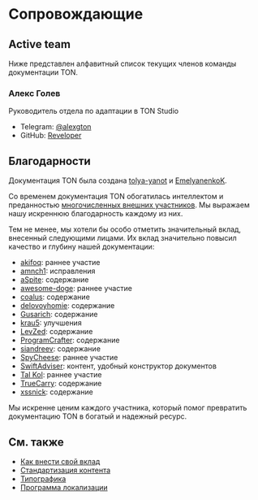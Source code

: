 
# Сопровождающие

## Active team

Ниже представлен алфавитный список текущих членов команды документации TON.

### Алекс Голев

Руководитель отдела по адаптации в TON Studio

* Telegram: [@alexgton](https://t.me/alexgton)
* GitHub: [Reveloper](https://github.com/Reveloper)

## Благодарности

Документация TON была создана [tolya-yanot](https://github.com/tolya-yanot) и [EmelyanenkoK](https://github.com/EmelyanenkoK).

Со временем документация TON обогатилась интеллектом и преданностью [многочисленных внешних участников](https://github.com/ton-community/ton-docs/graphs/contributors). Мы выражаем нашу искреннюю благодарность каждому из них.

Тем не менее, мы хотели бы особо отметить значительный вклад, внесенный следующими лицами. Их вклад значительно повысил качество и глубину нашей документации:

* [akifoq](https://github.com/akifoq): раннее участие
* [amnch1](https://github.com/amnch1): исправления
* [aSpite](https://github.com/aSpite): содержание
* [awesome-doge](https://github.com/awesome-doge): раннее участие
* [coalus](https://github.com/coalus): содержание
* [delovoyhomie](https://github.com/delovoyhomie): содержание
* [Gusarich](https://github.com/Gusarich): содержание
* [krau5](https://github.com/krau5): улучшения
* [LevZed](https://github.com/LevZed): содержание
* [ProgramCrafter](https://github.com/ProgramCrafter): содержание
* [siandreev](https://github.com/siandreev): содержание
* [SpyCheese](https://github.com/SpyCheese): раннее участие
* [SwiftAdviser](https://github.com/SwiftAdviser): контент, удобный конструктор документов
* [Tal Kol](https://github.com/talkol): раннее участие
* [TrueCarry](https://github.com/TrueCarry): содержание
* [xssnick](https://github.com/xssnick): содержание

Мы искренне ценим каждого участника, который помог превратить документацию TON в богатый и надежный ресурс.

## См. также

* [Как внести свой вклад](/v3/contribute/)
* [Стандартизация контента](/v3/contribute/content-standardization/)
* [Типографика](/v3/contribute/typography/)
* [Программа локализации](/v3/contribute/localization-program/overview/)

<Feedback />
